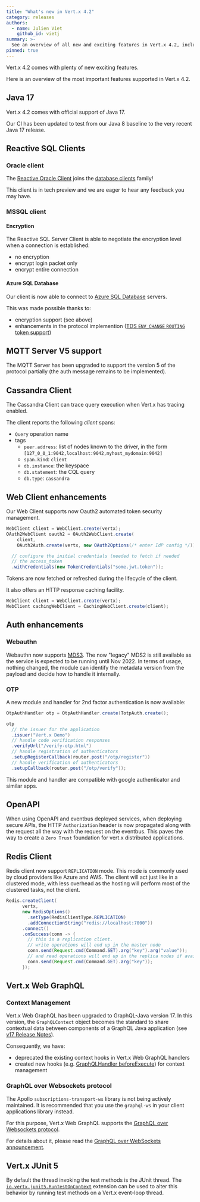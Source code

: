 ```yaml
---
title: "What's new in Vert.x 4.2"
category: releases
authors:
  - name: Julien Viet
    github_id: vietj
summary: >-
  See an overview of all new and exciting features in Vert.x 4.2, including Java 17 support, Vert.x Oracle Client and more.
pinned: true
---
```


Vert.x 4.2 comes with plenty of new exciting features.

Here is an overview of the most important features supported in Vert.x 4.2.

## Java 17

Vert.x 4.2 comes with official support of Java 17.

Our CI has been updated to test from our Java 8 baseline to the very recent Java 17 release.

## Reactive SQL Clients

### Oracle client

The [Reactive Oracle Client](https://vertx.io/docs/4.2.0/vertx-oracle-client/java/) joins the [database clients](https://vertx.io/docs/#databases) family!

This client is in tech preview and we are eager to hear any feedback you may have.

### MSSQL client

#### Encryption

The Reactive SQL Server Client is able to negotiate the encryption level when a connection is established:

* no encryption
* encrypt login packet only
* encrypt entire connection

#### Azure SQL Database

Our client is now able to connect to [Azure SQL Database](https://docs.microsoft.com/en-us/azure/azure-sql/database/sql-database-paas-overview) servers.

This was made possible thanks to:

- encryption support (see above)
- enhancements in the protocol implemention ([TDS `ENV_CHANGE` `ROUTING` token support](https://github.com/eclipse-vertx/vertx-sql-client/pull/1038))

## MQTT Server V5 support

The MQTT Server has been upgraded to support the version 5 of the protocol partially (the auth message remains to be implemented).

## Cassandra Client

The Cassandra Client can trace query execution when Vert.x has tracing enabled.

The client reports the following _client_ spans:

* `Query` operation name
* tags
    - `peer.address`: list of nodes known to the driver, in the form `[127_0_0_1:9042,localhost:9042,myhost_mydomain:9042]`
    - `span.kind`: `client`
    - `db.instance`: the keyspace
    - `db.statement`: the CQL query
    - `db.type`: `cassandra`

## Web Client enhancements

Our Web Client supports now Oauth2 automated token security management.

```java
WebClient client = WebClient.create(vertx);
OAuth2WebClient oauth2 = OAuth2WebClient.create(
    client,
    OAuth2Auth.create(vertx, new OAuth2Options(/* enter IdP config */)))

  // configure the initial credentials (needed to fetch if needed
  // the access_token
  .withCredentials(new TokenCredentials("some.jwt.token"));
```

Tokens are now fetched or refreshed during the lifecycle of the client.

It also offers an HTTP response caching facility.

```java
WebClient client = WebClient.create(vertx);
WebClient cachingWebClient = CachingWebClient.create(client);
```

## Auth enhancements

### Webauthn

Webauthn now supports [MDS3](https://fidoalliance.org/metadata/). The now "legacy" MDS2 is still available as the service is expected to be running until Nov 2022. In terms of usage, nothing changed, the module can identify the metadata version from the payload and decide how to handle it internally.

### OTP

A new module and handler for 2nd factor authentication is now available:

```java
OtpAuthHandler otp = OtpAuthHandler.create(TotpAuth.create();

otp
  // the issuer for the application
  .issuer("Vert.x Demo")
  // handle code verification responses
  .verifyUrl("/verify-otp.html")
  // handle registration of authenticators
  .setupRegisterCallback(router.post("/otp/register"))
  // handle verification of authenticators
  .setupCallback(router.post("/otp/verify"));
```

This module and handler are compatible with google authenticator and similar apps.

## OpenAPI

When using OpenAPI and eventbus deployed services, when deploying secure APIs, the HTTP `Authorization` header is now propagated along with the request all the way with the request on the eventbus. This paves the way to create a `Zero Trust` foundation for vert.x distributed applications.

## Redis Client

Redis client now support `REPLICATION` mode. This mode is commonly used by cloud providers like Azure and AWS. The client will act just like in a clustered mode, with less overhead as the hosting will perform most of the clustered tasks, not the client.

```java
Redis.createClient(
      vertx,
      new RedisOptions()
        .setType(RedisClientType.REPLICATION)
        .addConnectionString("redis://localhost:7000"))
      .connect()
      .onSuccess(conn -> {
        // this is a replication client.
        // write operations will end up in the master node
        conn.send(Request.cmd(Command.SET).arg("key").arg("value"));
        // and read operations will end up in the replica nodes if available
        conn.send(Request.cmd(Command.GET).arg("key"));
      });
```

## Vert.x Web GraphQL

### Context Management

Vert.x Web GraphQL has been upgraded to GraphQL-Java version 17.
In this version, the `GraphQLContext` object becomes the standard to share contextual data between components of a GraphQL Java application (see [v17 Release Notes](https://github.com/graphql-java/graphql-java/releases/tag/v17.0)).

Consequently, we have:

- deprecated the existing context hooks in Vert.x Web GraphQL handlers
- created new hooks (e.g. [GraphQLHandler beforeExecute](https://vertx.io/docs/4.2.0/apidocs/io/vertx/ext/web/handler/graphql/GraphQLHandler.html#beforeExecute-io.vertx.core.Handler-)) for context management

### GraphQL over Websockets protocol

The Apollo `subscriptions-transport-ws` library is not being actively maintained.
It is recommended that you use the `graphql-ws` in your client applications library instead.

For this purpose, Vert.x Web GraphQL supports the [GraphQL over Websockets protocol](https://vertx.io/docs/4.2.0/vertx-web-graphql/java/#_graphql_over_websocket).

For details about it, please read the [GraphQL over WebSockets announcement](https://the-guild.dev/blog/graphql-over-websockets).

## Vert.x JUnit 5

By default the thread invoking the test methods is the JUnit thread.
The [`io.vertx.junit5.RunTestOnContext`](https://vertx.io/docs/4.2.0/vertx-junit5/java/#_running_tests_on_a_vert_x_context) extension can be used to alter this behavior by running test methods on a Vert.x event-loop thread.
